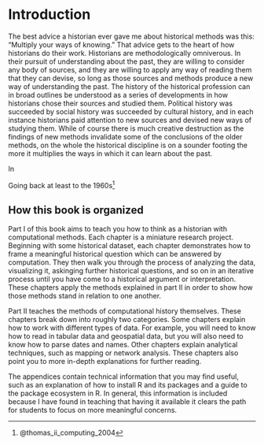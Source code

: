 # Introduction

The best advice a historian ever gave me about historical methods was this: "Multiply your ways of knowing." That advice gets to the heart of how historians do their work. Historians are methodologically omniverous. In their pursuit of understanding about the past, they are willing to consider any body of sources, and they are willing to apply any way of reading them that they can devise, so long as those sources and methods produce a new way of understanding the past. The history of the historical profession can in broad outlines be understood as a series of developments in how historians chose their sources and studied them. Political history was succeeded by social history was succeeded by cultural history, and in each instance historians paid attention to new sources and devised new ways of studying them. While of course there is much creative destruction as the findings of new methods invalidate some of the conclusions of the older methods, on the whole the historical discipline is on a sounder footing the more it multiplies the ways in which it can learn about the past.

In 

Going back at least to the 1960s^[@thomas_ii_computing_2004]

<!--

Hook.

## What is computational historical thinking?

  - Considered in relation to itself
  - Considered in relation to digital history and digital humanities
  - Considered in relation to history itself: sources and methods. Historical methods tend to have certain kinds of sources. A social historian might look at probate court records; cultural historians might privilege ____. Political history might rely on voting records. 
  - Examples of the kinds of things that one can do
- Advantages of computational historical thinking
  - A historian would be interested in computational historical thinking for precisely the same reasons that someone would be interested in any other historical method: because it lets you see things that you would otherwise miss. 
  - Ways of seeing: One way, which has had too much made of it but which is nevertheless true, is that it lets you see things at larger scale. It also can expose sources that you would otherwise never look at, to read in more traditional ways.
  - Kinds of sources: Computational history makes sources accessible to analysis that previous were not. Of course quantitative sources almost by definition require some kind of computation, and historicans have been doing that in a serious way since at least the 1960s. Sources like the US Census, and denominational records can be made useful with this method. Another kind of source that becomes available are geographic records. Humans are pretty poor at understanding spatial relationships. In computational history, using as an example Cameron Blevins article in JAH, one can extract places from texts, then map the frequency of those places. This points out that can also regard texts as sources to be computer on rather than read. Another example would be seeing lists of members and finding the network of relationships between them, or lists of dontations and finding flows between them.
  - Ways of seeing (methods): Once one understands how certain kinds of methods work, then one will see them everywhere. For example a network is, at its root, just a list of edges. A is connected to B, and B is connected to C and D. Once one understands what a network is, one can see them in many previous kinds of sources. And then one can begin to apply the methods to those sources as appropriate. To take another example, consider these manuscript records. They can be seen (once transcribed) as a tabular data set with a geographic component.
  - Confirmation: Computational history is useful for checking one's assumptions. I do not mean that computational historians do not have assumptions; of course they do. But those assumptions are very different from the ones brought by intellectual, cultural, social history as typically practiced. To use an example from APB, what is the most commonly quoted Bible verses? I have an idea, but I was wrong. 
  - Ways of presenting sources: visualization, numeric, iterative.

## Relationship between computational history and digital history

I think that there are four main area in which computer programming and R are suitable for a historian’s work. The first is quantitative history, meaning history that is interested in what numbers and calculations can tell us about the past. Though more than a little out of favor with the historical profession since the cultural and linguistic turns, I think that the time is ripe for a return to quantativate methods. But these quantitative methods will in most cases be the foundation for other methods rather than the edifice itself. Those other methods are spatial history, meaning the creation of maps and thinking about space in other ways; text mining, meaning any of a number of ways of programmatically reading large numbers of texts at a distance; and network analysis, meaning analyzing and visualizing the connections between people, events, and sources. These are the four main areas that this book will cover. (There is a fifth area of digital history: public history, especially public history which presents itself on the web. R is not at all suitable for developing websites or exhibits.) In addition, the book will offer a basic introduction to R, techniques for dealing with data, and a set of advanced techniques for applying programmatic techniques.

## How to learn computational historical thinking

- How to learn computational historical thinking
  - At a a minimum, computational historical thinking requires competencies in certain kinds of approaches and problems. These can be enumerated fairly simply as analytical categories: mapping, machine learning, clustering, text analysis, network analysis. These skills are not disconnected. One can take the outputs of text analysis, and put them through a network, or map them (e.g., viral texts). Places can be considered as networks (e.g., Orbis). So while there is a reason to treat these separately, the point is to understand how they relate to one another. 
  - Underlying those is a set of more basic skills, not particularly interesting in and of themselves, but essential to working efficiently with other projects. These include items like understanding data structures. Perhaps the most common are tabular data, and matrices. Need to recognize the kinds of data sources: APIs for pulling down information; web scraping; XML data; JSON; geospatial data. Need to understand the relationship between those and the data (sources) that we use. And there are a set of techniques for turning sources into meaningful data. For example, regular expressions are a widely used technique for pulling out pieces of textual data. Data visualization is a common practice. And of course statistics is a discipline in its own right, from which historians will borrow as necessary to do certain kinds of work.
  - Yet far more difficult than these specific techniques is knowing how to use them. A simple analogy. A pile of bricks is not a house, of course. But a pile of bricks plus a trowel, mortar, and scaffolding is not a house either. One needs to know how to use the tools with the materials to build the house. And one needs to know that one wants to build a house in the first place. This book is about how to find the materials; how to use the tools, but mostly how to build the house. In history that means knowing how to ask and answer historical questions. That is a problem in and of itself. 
  - How to ask and answer historical questions.
  
-->

## How this book is organized

Part I of this book aims to teach you how to think as a historian with computational methods. Each chapter is a miniature research project. Beginning with some historical dataset, each chapter demonstrates how to frame a meaningful historical question which can be answered by computation. They then walk you through the process of analyzing the data, visualizing it, askinging further historical questions, and so on in an iterative process until you have come to a historical argument or interpretation. These chapters apply the methods explained in part II in order to show how those methods stand in relation to one another.

Part II teaches the methods of computational history themselves. These chapters break down into roughly two categories. Some chapters explain how to work with different types of data. For example, you will need to know how to read in tabular data and geospatial data, but you will also need to know how to parse dates and names. Other chapters explain analytical techniques, such as mapping or network analysis. These chapters also point you to more in-depth explanations for further reading.

The appendices contain technical information that you may find useful, such as an explanation of how to install R and its packages and a guide to the package ecosystem in R. In general, this information is included because I have found in teaching that having it available it clears the path for students to focus on more meaningful concerns.

<!--

## Why computer programming?

One reason why it is better to use computer programming as a method instead of push-button or GUI tools is that it is always possible to find out why an algorithm is operating in a particular way. It is our job as scholars to get to the bottom of things. When it comes to digital analysis, that means being able to trace to scholarly justifications from the macro level of analysis to the micro decisions about how to implement algorithms. In his essay introducing network analysis, for example, Scott Weingart points out that the GUI software Gephi will apply algorithms suited for single mode networks to multimodal networks. (If you don’t yet understand what that means, suffice it to say that it is a serious problem.) Weingart was able to find that problem through serious digging: most scholarly users of the tool would not have. When writing programs to do analysis, the scholar much make such a decision for him- or herself. This, coincidentally, is another good reason to prefer open-source tools where the documentation and especially the code itself is available to inspection and modification, even if in most cases one will not actually inspect the source of libraries used.

Another reason to use computer programming is that it makes the steps in any analysis apparent. Think for a moment about the last time that you had to help someone on the phone to perform some simple task on a computer. The conversation might have gone like this:

To open your web browser, you need to move the mouse to the left side of the screen. Has the Dock appeared? The Dock will have a bunch of icons? You say it hasn’t appeared yet? Trying moving the mouse to the middle of the left side of the screen. Okay, ready? You want to left click on Google Chrome. It is the icon that looks like … I guess it looks like a cross between a rainbox colored circle and a pie chart. You say a menu appeared? You need to left click not right click. Yes, the mouse button on the left. Okay, a window should be opening. … Now click in the address bar. …

Now try to imagine telling someone how to perform a complicated scholarly analysis. Now imagine trying to remind yourself six months from now how to perform that same analysis. Any time that you have to use a mouse to perform analysis, it becomes almost impossible to record the steps that can guaranteed the same result.

With programming, however, you have to express all of the concepts that you are using in a language. For all the differences between computer langauges and human languages, they are much closer together than either kind of language is to moving a mouse. Because when programming you write everything down in text, it becomes possible to precisely state each step along the way. Computer programmers have developed some very sophisticated tools to document these steps, which we will cover in the chapter on reproducible research. And because everything is written down, it is possible to subject each step to scholarly scrutiny. (And if you haven’t come back to a scholarly project after six months or a year and felt like you were reading something written by someone else, just wait six months or a year.)

One of the fundamental principles of DH is that you should let your research questions, not the tools, drive your work. This is very difficult to do with tools which embed assumptions. It is easier to do with a programming language, which is far more malleable.

Computer languages really are languages, in the sense that they share a grammar. And computer langauges (at least, high-level languages like R) exist to communicate to humans more than to communicate with machines. To understand what I mean about grammar, take the example below, which contains code for reading a spreadsheet (called a CSV file) and saving it to a variable.

data <- read.csv("my-file.csv")
This line of code is a sentence. The implicit subject is “Computer.” The verb is read.csv(), that is, open the spreadsheet. The direct object is my-file.csv, the spreadsheet in our directory. And the indirect object is the variable data in which we are storing the data. (The <- operator indicates assignment.) Putting this together we get the sentence: “Computer, read the spreadsheet and save it to the variable named data.” Parsing this kind of sentence is not yet natural for you, but it will become so. And if there is one thing that humanists are good at, it is language. No wonder that humanists struggle with graphical tools and excel when it comes to programming languages!

Finally, it is in the nature of the work that historians do that each of our problems is unique. I take it that one of the central values of working as a historian is figuring out the particulars of the past. While digital humanists have done quite a lot of work in creating general tools to solve general problems, the generality and abstraction that tools require will always run against the historian’s need to look for and understand the particulars. Programming gives us a level of concreteness and degree of control that lets us put various tools together in ways that respects the fundamental nature of the historian’s craft.

## Why R?

- Why R
  - This is not a book about R, but with applications in R. 
  - R is a glue language
  - R has a community of practice.
  - How R compares to other languages.

The most compelling reason to use R is that it probably the only language with a set of libraries that permits you to do any kind of analysis of interest to a historian with just one language. (Python is probably a close second.) Probably all digital humanists who write code are polyglots, taking advantage of the best libraries and languages for any given job. Yet there is a major cognitive burden that comes from switching languages within a project or from project to project. If you are able to focus on one language, you can take your skills to a much higher level, and you can reuse code from one project to another. R can be the one language that can do almost everything you would want to do as a historian.

The range of libraries that R has available is staggering. CRAN, the Comprehensive R Archive Network which distributes R libraries (called packages) currently has nearly six thousand packages. What matters more is that these packages provide a powerful set of tools for the techniques that matter most to historians. There are, for example, a powerful suite of packages for mapping and spatial analysis, other packages for text mining and document similarity, and yet more packages to create network graphs and analysis. In particular the statistician and computer programmer Hadley Wickham has created a suite of packages that provide a useful grammar for solving many kinds of data analysis and manipulation problems.

Another compelling reason to use R is that it is a language designed for data analysis. Most programming languages are general purpose programming languages for which libraries for data analysis, mapping, and visualization have been added on. R, however, was designed from the beginning for statistical computing. A language called S (for statistics) was designed by the statistician John Chambers and his colleages at Bell Laboratories in 1975–76. The language was gradually improved until in 1993 an open-source version of the language called R was released. Because R was designed for statistical computing, many handy features are deeply embedded in the language itself. One concept in R is the data frame, which (for now) you can think of as a spreadsheet containing data. This is an enormously useful way of structuring data for analysis. Python recently gained the concept of a data frame, but only in through the add-on package Pandas which emulates much of R’s fuctionality. To give another example, R has many built-in functions that are useful for data analysis. Suppose you wanted to add a list of numbers (in most programming languages this is called an array; in R it is called a vector): 1, 2, 3, 4, 5.

In JavaScript, you would have to create a counter variable and use a for loop to add the numbers together:

var data = [1, 2, 3, 4, 5];
var sum = 0;
for(var i = 0; i < data.length; i++) {
  sum += data[i];
}
console.log(sum);
// 15
If you were a more sophisticated JavaScript programmer, you could write get the same result more elegantly:

function add(a, b) {
  return a + b;
}

var sum = [1, 2, 3, 4, 5].reduce(add, 0)
console.log(sum)
// 15
Unless you already know JavaScript or some other programming langauge, you probably can’t read those examples. In R, adding a list of numbers looks like this:

sum(c(1, 2, 3, 4, 5))
## [1] 15
R offers a tremendous expressive power: we managed to write a kind of sentence (“sum this list of numbers”) rather than resort to several lines of code. R is powerful in that it builds in many of these kinds of functions (for example, linear regression) which in other languages would require much more effort to use.

R is able to acheive such expressiveness because it is what is called a high-level language. It is helpful to think of computer languages as residing on a spectrum. Some languages at the bottom end of the spectrum are very much like writing instructions to a machine. These kinds of languages, like C or Java, are enormously powerful and often blazingly fast, but they are also much more difficult to learn and take many lines of code to accomplish anything substantive. Languages at the high end of the spectrum (like R, Ruby, of Python) offer a much higher level of abstraction. This is good for a historian because it permits us to come closer to writing code that expresses our analysis rather than writing code that expresses what the machines needs to know.

R is also useful to a historian because of the set of tools that are available to write R code. R has particularly good environments for writing code interactively, that is, for writing a block of code, executing it, and then iterating it. This is important because R is as much an environment for doing data analysis as it is a programming language. (It is a programming language, though, contrary to what its ill-informed detractors sometimes say.) In other words, when doing historical research in R, one is usually building and tweaking an analysis by repeatedly running code, instead of writing it all at once and then running it once. The R Studio IDE (Integrated Development Environment) lets you see the code you are writing, a place to execute it (called the console), the value of your variables, and any plots that you have made, along with debugging tools and easy access to the R documentation, in a single window. R also has excellent tools for mixing prose and code and graphics. It is possible using a RMarkdown (especially in the RStudio IDE but also elsewhere) to create a document which has text with code and the values and output embedded in it. (This technique is sometimes called literate programming, a term coined by the computer scientist Donald Knuth.) In fact, this book is being writing with RMarkdown, and you can see the how the source code mixes code and words.

Finally, R is a good choice because there many other historians and digital humanists are using it. When selecting any tool, it is always wise to use the tool or language that your colleagues are using. In part this is so that you can learn from them at the early stages of your work. But in the later stages of your work, it is just as important that your work be legible to them and able to be critiqued by them.

To be sure, there are some things that R can not do as well as other languages. R is not especially good at interactive graphics, though R is getting better and better packages for for interactive, exploratory data graphics, most notably the ggvis package. Nor is R especially easy to use if you want to create bespoke visualizations instead of using the common kinds of visualizations. It is entirely possible to put R graphics on the web, but it is not (or not yet, anyway) quite so easy to make graphics in R that are of the web and not just on the web. If those are the kinds of graphics that you want to make, then you should look into the D3.js library for JavaScript written by Mike Bostock. Bostock has provided fantastic documentation at the D3 website and Scott Murray’s Interactive Data Visualization for the Web (O’Reilly, 2013) is an excellent introduction. Elijah Meeks, a Digital Humanities Specialist at Stanford University, has written an advanced book called D3.js in Action (Manning, forthcoming) which is especially good for historians and humanists.

Most of the time, when a historian needs to explore data instead of present it, R is a perfectly adequate tool. And if you do go on to learn D3.js, you will appreciate the ability to create mockup graphics and manipulate data in R.
-->
